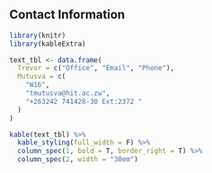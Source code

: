 
## Contact Information

```r
library(knitr)
library(kableExtra)
```

```r
text_tbl <- data.frame(
  Trevor = c("Office", "Email", "Phone"),
  Mutusva = c(
    "W16",
    "tmutusva@hit.ac.zw", 
    "+263242 741428-30 Ext:2372 "
  )
)

kable(text_tbl) %>%
  kable_styling(full_width = F) %>%
  column_spec(1, bold = T, border_right = T) %>%
  column_spec(2, width = "30em")
```



